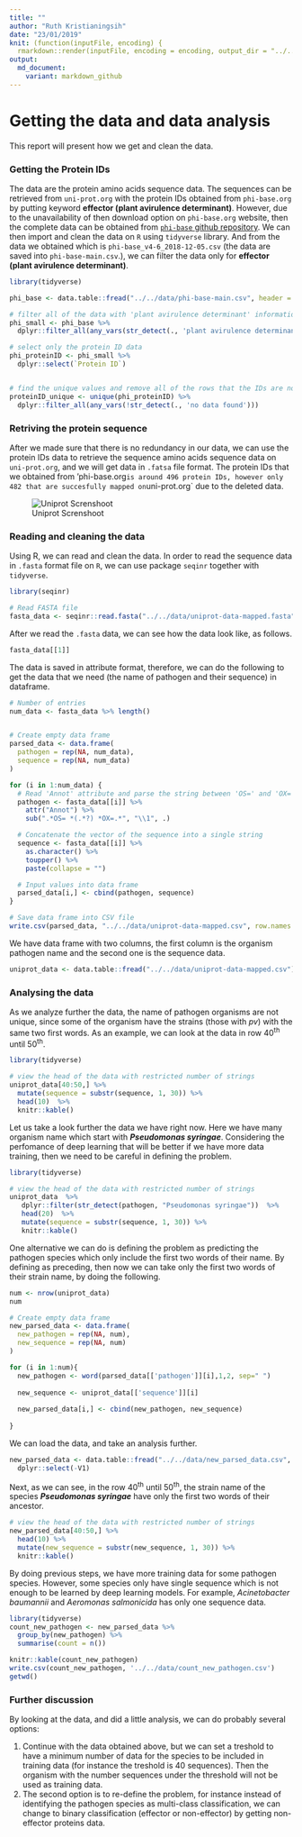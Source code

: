 ```yaml
---
title: ""
author: "Ruth Kristianingsih"
date: "23/01/2019"
knit: (function(inputFile, encoding) {
  rmarkdown::render(inputFile, encoding = encoding, output_dir = "../../reports") })
output:
  md_document:
    variant: markdown_github
---
```


# Getting the data and data analysis

This report will present how we get and clean the data.

### Getting the Protein IDs

The data are the protein amino acids sequence data. The sequences can be retrieved from `uni-prot.org` with the protein IDs obtained from `phi-base.org` by putting keyword **effector (plant avirulence determinant)**. However, due to the unavailability of then download option on `phi-base.org` website, then the complete data can be obtained from [`phi-base` github repository](https://github.com/PHI-base/data/tree/master/releases). We can then import and clean the data on `R` using `tidyverse` library. And from the data we obtained which is `phi-base_v4-6_2018-12-05.csv` (the data are saved into `phi-base-main.csv`.), we can filter the data only for  **effector (plant avirulence determinant)**. 

```r
library(tidyverse)

phi_base <- data.table::fread("../../data/phi-base-main.csv", header = TRUE)

# filter all of the data with 'plant avirulence determinant' information
phi_small <- phi_base %>%
  dplyr::filter_all(any_vars(str_detect(., 'plant avirulence determinant')))

# select only the protein ID data
phi_proteinID <- phi_small %>%
  dplyr::select(`Protein ID`)


# find the unique values and remove all of the rows that the IDs are not available
proteinID_unique <- unique(phi_proteinID) %>%
  dplyr::filter_all(any_vars(!str_detect(., 'no data found')))
```

### Retriving the protein sequence

After we made sure that there is no redundancy in our data, we can use the protein IDs data to retrieve the sequence amino acids sequence data on `uni-prot.org`, and we will get data in `.fatsa` file format. The protein IDs that we obtained from 'phi-base.org` is around 496 protein IDs, however only 482 that are succesfully mapped on `uni-prot.org` due to the deleted data. 

![Uniprot Screnshoot](/data/images/uniprot-screenshoot.png)

### Reading and cleaning the data

Using R, we can read and clean the data. In order to read the sequence data in `.fasta` format file on `R`, we can use package `seqinr` together with `tidyverse`. 

```r
library(seqinr)

# Read FASTA file
fasta_data <- seqinr::read.fasta("../../data/uniprot-data-mapped.fasta")
```

After we read the `.fasta` data, we can see how the data look like, as follows.

```r
fasta_data[[1]]
```

The data is saved in attribute format, therefore, we can do the following to get the data that we need (the name of pathogen and their sequence) in dataframe.

```r
# Number of entries
num_data <- fasta_data %>% length()


# Create empty data frame
parsed_data <- data.frame(
  pathogen = rep(NA, num_data),
  sequence = rep(NA, num_data)
)

for (i in 1:num_data) {
  # Read 'Annot' attribute and parse the string between 'OS=' and 'OX='
  pathogen <- fasta_data[[i]] %>%
    attr("Annot") %>%
    sub(".*OS= *(.*?) *OX=.*", "\\1", .)

  # Concatenate the vector of the sequence into a single string
  sequence <- fasta_data[[i]] %>%
    as.character() %>%
    toupper() %>%
    paste(collapse = "")

  # Input values into data frame
  parsed_data[i,] <- cbind(pathogen, sequence)
}

# Save data frame into CSV file
write.csv(parsed_data, "../../data/uniprot-data-mapped.csv", row.names = FALSE)
```

We have data frame with two columns, the first column is the organism pathogen name and the second one is the sequence data. 

```r
uniprot_data <- data.table::fread("../../data/uniprot-data-mapped.csv")
```

### Analysing the data

As we analyze further the data, the name of pathogen organisms are not unique, since some of the organism have the strains (those with *pv*) with the same two first words. As an example, we can look at the data in row 40^th^ until 50^th^. 

```r
library(tidyverse)

# view the head of the data with restricted number of strings
uniprot_data[40:50,] %>%
  mutate(sequence = substr(sequence, 1, 30)) %>% 
  head(10)  %>%
  knitr::kable()
```

Let us take a look further the data we have right now. Here we have many organism name which start with ***Pseudomonas syringae***. Considering the perfomance of deep learning that will be better if we have more data training, then we need to be careful in defining the problem. 


```r
library(tidyverse)

# view the head of the data with restricted number of strings
uniprot_data  %>% 
   dplyr::filter(str_detect(pathogen, "Pseudomonas syringae"))  %>%
   head(20)  %>%
   mutate(sequence = substr(sequence, 1, 30)) %>% 
   knitr::kable()

```

One alternative we can do is defining the problem as predicting the pathogen species which only include the first two words of their name. By defining as preceding, then now we can take only the first two words of their strain name, by doing the following. 

```r
num <- nrow(uniprot_data)
num

# Create empty data frame
new_parsed_data <- data.frame(
  new_pathogen = rep(NA, num),
  new_sequence = rep(NA, num)
)

for (i in 1:num){
  new_pathogen <- word(parsed_data[['pathogen']][i],1,2, sep=" ")
  
  new_sequence <- uniprot_data[['sequence']][i]
  
  new_parsed_data[i,] <- cbind(new_pathogen, new_sequence)
  
}

```

We can load the data, and take an analysis further. 


```r
new_parsed_data <- data.table::fread("../../data/new_parsed_data.csv", header = TRUE) %>% 
  dplyr::select(-V1)
```

Next, as we can see, in the row 40^th^ until 50^th^, the strain name of the species ***Pseudomonas syringae*** have only the first two words of their ancestor. 

```r
# view the head of the data with restricted number of strings
new_parsed_data[40:50,] %>% 
  head(10) %>% 
  mutate(new_sequence = substr(new_sequence, 1, 30)) %>% 
  knitr::kable()
```

By doing previous steps, we have more training data for some pathogen species. However, some species only have single sequence which is not enough to be learned by deep learning models. For example, *Acinetobacter baumannii* and *Aeromonas salmonicida* has only one sequence data. 


```r
library(tidyverse)
count_new_pathogen <- new_parsed_data %>%
  group_by(new_pathogen) %>%
  summarise(count = n())

knitr::kable(count_new_pathogen)
write.csv(count_new_pathogen, '../../data/count_new_pathogen.csv')
getwd()
```

### Further discussion

By looking at the data, and did a little analysis, we can do probably several options:

1. Continue with the data obtained above, but we can set a treshold to have a minimum number of data for the species to be included in training data (for instance the treshold is 40 sequences). Then the organism with the number sequences under the threshold will not be used as training data.
2. The second option is to re-define the problem, for instance instead of identifying the pathogen species as multi-class classification, we can change to binary classification (effector or non-effector) by getting non-effector proteins data.  


 
